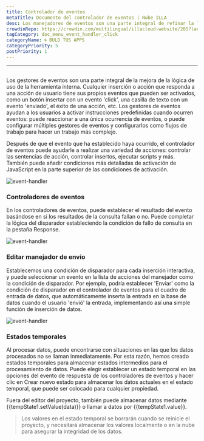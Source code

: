 ```yaml
---
title: Controlador de eventos
metaTitle: Documento del controlador de eventos | Nube ILLA
desc: Los manejadores de eventos son una parte integral de refinar la lógica de uso de la herramienta interna
crowdinRepo: https://crowdin.com/multilingual/illacloud-website/205?languages=es&filter=basic&value=0
tagCategory: doc_menu_event_handler_click
categoryName: 🌀 BULD TUS APPS
categoryPriority: 5
postPriority: 1
---
```


* * *

## <h2 hidden>Controlador de eventos</h2>

Los gestores de eventos son una parte integral de la mejora de la lógica de uso de la herramienta interna. Cualquier inserción o acción que responda a una acción de usuario tiene sus propios eventos que pueden ser activados, como un botón insertar con un evento 'click', una casilla de texto con un evento 'enviado', el éxito de una acción, etc. Los gestores de eventos ayudan a los usuarios a activar instrucciones predefinidas cuando ocurren eventos: puede reaccionar a una única ocurrencia de eventos, o puede configurar múltiples gestores de eventos y configurarlos como flujos de trabajo para hacer un trabajo más complejo.

Después de que el evento que ha establecido haya ocurrido, el controlador de eventos puede ayudarle a realizar una variedad de acciones: controlar las sentencias de acción, controlar insertos, ejecutar scripts y más. También puede añadir condiciones más detalladas de activación de JavaScript en la parte superior de las condiciones de activación.

<img alt="event-handler" src='https://cdn.illacloud.com/official-website/img/official-site/event-handler-01.png' />

### Controladores de eventos

En los controladores de eventos, puede establecer el resultado del evento basándose en si los resultados de la consulta fallan o no. Puede completar la lógica del disparador estableciendo la condición de fallo de consulta en la pestaña Response.

<img alt="event-handler" src='https://cdn.illacloud.com/official-website/img/official-site/event-handler-02.png' />

### Editar manejador de envío

Establecemos una condición de disparador para cada inserción interactiva, y puede seleccionar un evento en la lista de acciones del manejador como la condición de disparador. Por ejemplo, podría establecer 'Enviar' como la condición de disparador en el controlador de eventos para el cuadro de entrada de datos, que automáticamente inserta la entrada en la base de datos cuando el usuario 'envió' la entrada, implementando así una simple función de inserción de datos.

<img alt="event-handler" src='https://cdn.illacloud.com/official-website/img/official-site/event-handler-03.png' />

### Estados temporales

Al procesar datos, puede encontrarse con situaciones en las que los datos procesados no se llaman inmediatamente. Por esta razón, hemos creado estados temporales para almacenar estados intermedios para el procesamiento de datos. Puede elegir establecer un estado temporal en las opciones del evento de respuesta de los controladores de eventos y hacer clic en Crear nuevo estado para almacenar los datos actuales en el estado temporal, que puede ser colocado para cualquier propiedad.

Fuera del editor del proyecto, también puede almacenar datos mediante {{tempState1.setValue(data)}} o llamar a datos por {{tempState1.value}}.

> Los valores en el estado temporal se borrarán cuando se reinicie el proyecto, y necesitará almacenar los valores localmente o en la nube para asegurar la integridad de los datos.
